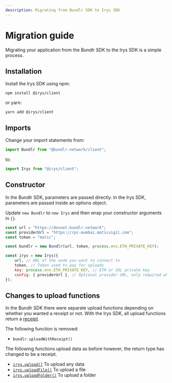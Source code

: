 ```yaml
---
description: Migrating from Bundlr SDK to Irys SDK
---
```



# Migration guide

Migrating your application from the Bundlr SDK to the Irys SDK is a simple process.

## Installation

Install the Irys SDK using npm:

```console
npm install @irys/client
```

or yarn:

```console
yarn add @irys/client
```

## Imports

Change your import statements from:

```js
import Bundlr from "@bundlr-network/client";
```

to:

```js
import Irys from "@irys/client";
```

## Constructor

In the Bundlr SDK, parameters are passed directly. In the Irys SDK, parameters are passed inside an options object.

Update `new Bundlr` to `new Irys` and then wrap your constructor arguments in `{}`.

```js
const url = "https://devnet.bundlr.network";
const providerUrl = "https://rpc-mumbai.maticvigil.com";
const token = "matic";

const bundlr = new Bundlr(url, token, process.env.ETH_PRIVATE_KEY);

const irys = new Irys({
	url, // URL of the node you want to connect to
	token, // Token used to pay for uploads
	key: process.env.ETH_PRIVATE_KEY, // ETH or SOL private key
	config: { providerUrl }, // Optional provider URL, only required when using Devnet
});
```

## Changes to upload functions

In the Bundlr SDK there were separate upload functions depending on whether you wanted a receipt or not. With the Irys SDK, all upload functions return a [receipt](/learn/receipts).

The following function is removed:

-   `bundlr.uploadWithReceipt()`

The following functions upload data as before however, the return type has changed to be a receipt.

-   [`irys.upload()`](./api/upload) To upload any data
-   [`irys.uploadFile()`](./api/uploadFile) To upload a file
-   [`irys.uploadFolder()`](./api/uploadFolder) To upload a folder
